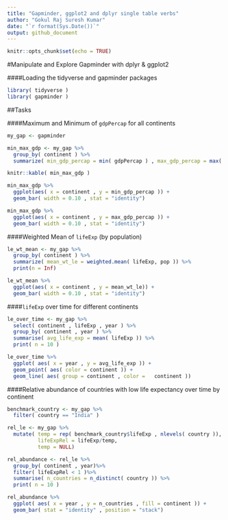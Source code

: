 ```yaml
---
title: "Gapminder, ggplot2 and dplyr single table verbs"
author: "Gokul Raj Suresh Kumar"
date: "`r format(Sys.Date())`"
output: github_document
---
```


```r
knitr::opts_chunk$set(echo = TRUE)
```

#Manipulate and Explore Gapminder with dplyr & ggplot2

####Loading the tidyverse and gapminder packages 

```r
library( tidyverse )
library( gapminder )
```

##Tasks

####Maximum and Minimum of `gdpPercap` for all continents

```r
my_gap <- gapminder

min_max_gdp <- my_gap %>% 
  group_by( continent ) %>% 
  summarize( min_gdp_percap = min( gdpPercap ) , max_gdp_percap = max( gdpPercap ))

knitr::kable( min_max_gdp )
```

```r
min_max_gdp %>% 
  ggplot(aes( x = continent , y = min_gdp_percap )) +
  geom_bar( width = 0.10 , stat = "identity")

min_max_gdp %>% 
  ggplot(aes( x = continent , y = max_gdp_percap )) +
  geom_bar( width = 0.10 , stat = "identity")
```

####Weighted Mean of `lifeExp` (by population) 

```r
le_wt_mean <- my_gap %>% 
  group_by( continent ) %>% 
  summarize( mean_wt_le = weighted.mean( lifeExp, pop )) %>% 
  print(n = Inf)
```

```r
le_wt_mean %>% 
  ggplot(aes( x = continent , y = mean_wt_le)) +
  geom_bar( width = 0.10 , stat = "identity")
```

####`lifeExp` over time for different continents

```r
le_over_time <- my_gap %>%
  select( continent , lifeExp , year ) %>%
  group_by( continent , year ) %>% 
  summarise( avg_life_exp = mean( lifeExp )) %>% 
  print( n = 10 )
```

```r
le_over_time %>%
  ggplot( aes( x = year , y = avg_life_exp )) + 
  geom_point( aes( color = continent )) + 
  geom_line( aes( group = continent , color =   continent ))
```

####Relative abundance of countries with low life expectancy over time by continent

```r
benchmark_country <- my_gap %>% 
  filter( country == "India" )

rel_le <- my_gap %>% 
  mutate( temp = rep( benchmark_country$lifeExp , nlevels( country )), 
          lifeExpRel = lifeExp/temp, 
          temp = NULL)

rel_abundance <- rel_le %>%
  group_by( continent , year)%>% 
  filter( lifeExpRel < 1 )%>% 
  summarise( n_countries = n_distinct( country )) %>% 
  print( n = 10 )
```

```r
rel_abundance %>%
  ggplot( aes( x = year , y = n_countries , fill = continent )) + 
  geom_bar( stat = "identity" , position = "stack")
```




